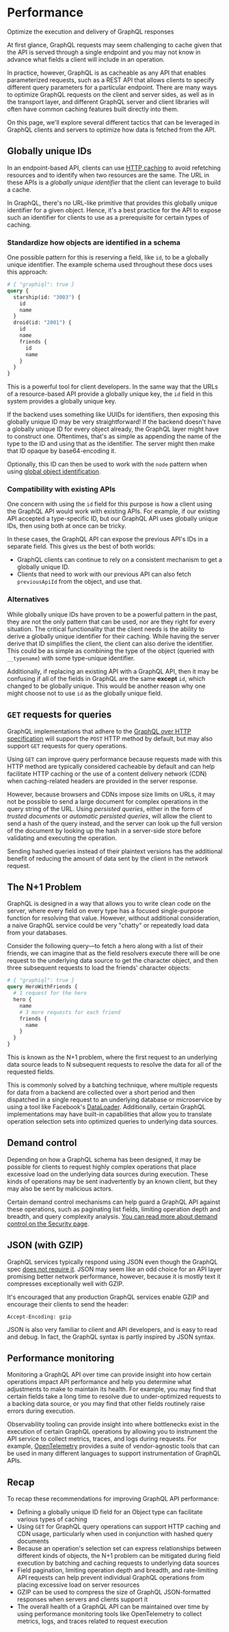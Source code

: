 # Performance

<p className="learn-subtitle">Optimize the execution and delivery of GraphQL responses</p>

At first glance, GraphQL requests may seem challenging to cache given that the API is served through a single endpoint and you may not know in advance what fields a client will include in an operation.

In practice, however, GraphQL is as cacheable as any API that enables parameterized requests, such as a REST API that allows clients to specify different query parameters for a particular endpoint. There are many ways to optimize GraphQL requests on the client and server sides, as well as in the transport layer, and different GraphQL server and client libraries will often have common caching features built directly into them.

On this page, we'll explore several different tactics that can be leveraged in GraphQL clients and servers to optimize how data is fetched from the API.

## Globally unique IDs

In an endpoint-based API, clients can use [HTTP caching](https://developer.mozilla.org/en-US/docs/Web/HTTP/Caching) to avoid refetching resources and to identify when two resources are the same. The URL in these APIs is a _globally unique identifier_ that the client can leverage to build a cache.

In GraphQL, there's no URL-like primitive that provides this globally unique identifier for a given object. Hence, it's a best practice for the API to expose such an identifier for clients to use as a prerequisite for certain types of caching. 

### Standardize how objects are identified in a schema

One possible pattern for this is reserving a field, like `id`, to be a globally unique identifier. The example schema used throughout these docs uses this approach:

```graphql
# { "graphiql": true }
query {
  starship(id: "3003") {
    id
    name
  }
  droid(id: "2001") {
    id
    name
    friends {
      id
      name
    }
  }
}
```

This is a powerful tool for client developers. In the same way that the URLs of a resource-based API provide a globally unique key, the `id` field in this system provides a globally unique key.

If the backend uses something like UUIDs for identifiers, then exposing this globally unique ID may be very straightforward! If the backend doesn't have a globally unique ID for every object already, the GraphQL layer might have to construct one. Oftentimes, that's as simple as appending the name of the type to the ID and using that as the identifier. The server might then make that ID opaque by base64-encoding it.

Optionally, this ID can then be used to work with the `node` pattern when using [global object identification](/learn/global-object-identification).

### Compatibility with existing APIs

One concern with using the `id` field for this purpose is how a client using the GraphQL API would work with existing APIs. For example, if our existing API accepted a type-specific ID, but our GraphQL API uses globally unique IDs, then using both at once can be tricky.

In these cases, the GraphQL API can expose the previous API's IDs in a separate field. This gives us the best of both worlds:

- GraphQL clients can continue to rely on a consistent mechanism to get a globally unique ID.
- Clients that need to work with our previous API can also fetch `previousApiId` from the object, and use that.

### Alternatives

While globally unique IDs have proven to be a powerful pattern in the past, they are not the only pattern that can be used, nor are they right for every situation. The critical functionality that the client needs is the ability to derive a globally unique identifier for their caching. While having the server derive that ID simplifies the client, the client can also derive the identifier. This could be as simple as combining the type of the object (queried with `__typename`) with some type-unique identifier.

Additionally, if replacing an existing API with a GraphQL API, then it may be confusing if all of the fields in GraphQL are the same **except** `id`, which changed to be globally unique. This would be another reason why one might choose not to use `id` as the globally unique field.

## `GET` requests for queries

GraphQL implementations that adhere to the [GraphQL over HTTP specification](https://github.com/graphql/graphql-over-http/blob/main/spec/GraphQLOverHTTP.md) will support the `POST` HTTP method by default, but may also support `GET` requests for query operations.

Using `GET` can improve query performance because requests made with this HTTP method are typically considered cacheable by default and can help facilitate HTTP caching or the use of a content delivery network (CDN) when caching-related headers are provided in the server response. 

However, because browsers and CDNs impose size limits on URLs, it may not be possible to send a large document for complex operations in the query string of the URL. Using _persisted queries_, either in the form of _trusted documents_ or _automatic persisted queries_, will allow the client to send a hash of the query instead, and the server can look up the full version of the document by looking up the hash in a server-side store before validating and executing the operation.

Sending hashed queries instead of their plaintext versions has the additional benefit of reducing the amount of data sent by the client in the network request.

## The N+1 Problem

GraphQL is designed in a way that allows you to write clean code on the server, where every field on every type has a focused single-purpose function for resolving that value. However, without additional consideration, a naive GraphQL service could be very "chatty" or repeatedly load data from your databases.

Consider the following query—to fetch a hero along with a list of their friends, we can imagine that as the field resolvers execute there will be one request to the underlying data source to get the character object, and then three subsequent requests to load the friends' character objects:

```graphql
# { "graphiql": true }
query HeroWithFriends {
  # 1 request for the hero
  hero {
    name
    # 3 more requests for each friend
    friends {
      name
    }
  }
}
```

This is known as the N+1 problem, where the first request to an underlying data source leads to N subsequent requests to resolve the data for all of the requested fields.

This is commonly solved by a batching technique, where multiple requests for data from a backend are collected over a short period and then dispatched in a single request to an underlying database or microservice by using a tool like Facebook's [DataLoader](https://github.com/facebook/dataloader). Additionally, certain GraphQL implementations may have built-in capabilities that allow you to translate operation selection sets into optimized queries to underlying data sources.

## Demand control

Depending on how a GraphQL schema has been designed, it may be possible for clients to request highly complex operations that place excessive load on the underlying data sources during execution. These kinds of operations may be sent inadvertently by an known client, but they may also be sent by malicious actors.

Certain demand control mechanisms can help guard a GraphQL API against these operations, such as paginating list fields, limiting operation depth and breadth, and query complexity analysis. [You can read more about demand control on the Security page](/learn/security/#demand-control).

## JSON (with GZIP)

GraphQL services typically respond using JSON even though the GraphQL spec [does not require it](http://spec.graphql.org/draft/#sec-Serialization-Format). JSON may seem like an odd choice for an API layer promising better network performance, however, because it is mostly text it compresses exceptionally well with GZIP.

It's encouraged that any production GraphQL services enable GZIP and encourage their clients to send the header:

```text
Accept-Encoding: gzip
```

JSON is also very familiar to client and API developers, and is easy to read and debug. In fact, the GraphQL syntax is partly inspired by JSON syntax.

## Performance monitoring

Monitoring a GraphQL API over time can provide insight into how certain operations impact API performance and help you determine what adjustments to make to maintain its health. For example, you may find that certain fields take a long time to resolve due to under-optimized requests to a backing data source, or you may find that other fields routinely raise errors during execution.

Observability tooling can provide insight into where bottlenecks exist in the execution of certain GraphQL operations by allowing you to instrument the API service to collect metrics, traces, and logs during requests. For example, [OpenTelemetry](https://opentelemetry.io/) provides a suite of vendor-agnostic tools that can be used in many different languages to support instrumentation of GraphQL APIs.

## Recap

To recap these recommendations for improving GraphQL API performance:

- Defining a globally unique ID field for an Object type can facilitate various types of caching
- Using `GET` for GraphQL query operations can support HTTP caching and CDN usage, particularly when used in conjunction with hashed query documents
- Because an operation's selection set can express relationships between different kinds of objects, the N+1 problem can be mitigated during field execution by batching and caching requests to underlying data sources
- Field pagination, limiting operation depth and breadth, and rate-limiting API requests can help prevent individual GraphQL operations from placing excessive load on server resources
- GZIP can be used to compress the size of GraphQL JSON-formatted responses when servers and clients support it
- The overall health of a GraphQL API can be maintained over time by using performance monitoring tools like OpenTelemetry to collect metrics, logs, and traces related to request execution